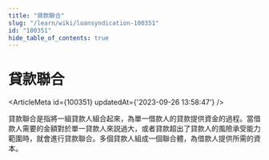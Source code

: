 ```yaml
---
title: "貸款聯合"
slug: "/learn/wiki/loansyndication-100351"
id: "100351"
hide_table_of_contents: true
---
```



# 貸款聯合

<ArticleMeta id={100351} updatedAt={'2023-09-26 13:58:47'} />
<div className='border-solid border-b border-t-0 my-4 border-[var(--ifm-color-gray-300)]' />

貸款聯合是指將一組貸款人組合起來，為單一借款人的貸款提供資金的過程。當借款人需要的金額對於單一貸款人來説過大，或者貸款超出了貸款人的風險承受能力範圍時，就會進行貸款聯合。多個貸款人組成一個聯合體，為借款人提供所需的資本。
